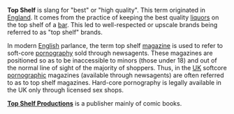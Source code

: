 '''Top Shelf''' is slang for "best" or "high quality". This term originated in [[England]].  It comes from the practice of keeping the best quality [[liquor]]s on the top shelf of a [[Bar (counter)|bar]].  This led to well-respected or upscale brands being referred to as "top shelf" brands.

In modern [[English language|English]] parlance, the term top shelf [[magazine]] is used to refer to soft-core [[pornography]] sold through newsagents.  These magazines are positioned so as to be inaccessible to minors (those under 18) and out of the normal line of sight of the majority of shoppers. Thus, in the [[UK]] softcore [[pornographic]] magazines (available through newsagents) are often referred to as to top shelf magazines.  Hard-core pornography is legally available in the UK only through licensed sex shops. 

[http://www.topshelfcomix.com '''Top Shelf Productions'''] is a publisher mainly of comic books.

{{stub}}